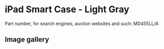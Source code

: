 # iPad Smart Case - Light Gray

Part number, for search engines, auction websites and such: MD455LL/A

## Image gallery

<div style={{ width: "768px" }}>
  <GalleryComponent
    images={[
      {
        original: "/everysource/MD455",
        thumbnail: "/everypreview/MD455",
      },
      {
        original: "/everysource/MD455_AV1",
        thumbnail: "/everypreview/MD455_AV1",
      },
      {
        original: "/everysource/MD455_AV1_BLACK",
        thumbnail: "/everypreview/MD455_AV1_BLACK",
      },
      {
        original: "/everysource/MD455_AV1_WHITE",
        thumbnail: "/everypreview/MD455_AV1_WHITE",
      },
      {
        original: "/everysource/MD455_AV2",
        thumbnail: "/everypreview/MD455_AV2",
      },
      {
        original: "/everysource/MD455_AV2_BLACK",
        thumbnail: "/everypreview/MD455_AV2_BLACK",
      },
      {
        original: "/everysource/MD455_AV3",
        thumbnail: "/everypreview/MD455_AV3",
      },
      {
        original: "/everysource/MD455_AV3_BLACK",
        thumbnail: "/everypreview/MD455_AV3_BLACK",
      },
      {
        original: "/everysource/MD455_AV4",
        thumbnail: "/everypreview/MD455_AV4",
      },
      {
        original: "/everysource/MD455_AV4_BLACK",
        thumbnail: "/everypreview/MD455_AV4_BLACK",
      },
      {
        original: "/everysource/MD455_AV5",
        thumbnail: "/everypreview/MD455_AV5",
      },
      {
        original: "/everysource/MD455_AV6",
        thumbnail: "/everypreview/MD455_AV6",
      }
    ]}
  />
</div>